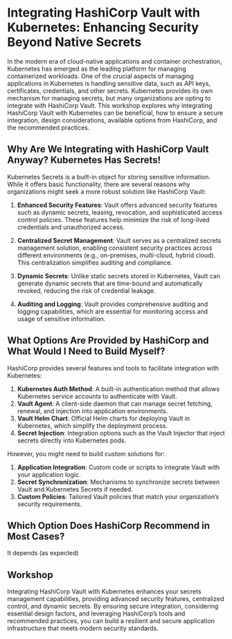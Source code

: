 # Integrating HashiCorp Vault with Kubernetes: Enhancing Security Beyond Native Secrets

In the modern era of cloud-native applications and container orchestration, Kubernetes has emerged as the leading platform for managing containerized workloads. One of the crucial aspects of managing applications in Kubernetes is handling sensitive data, such as API keys, certificates, credentials, and other secrets. Kubernetes provides its own mechanism for managing secrets, but many organizations are opting to integrate with HashiCorp Vault. This workshop explores why integrating HashiCorp Vault with Kubernetes can be beneficial, how to ensure a secure integration, design considerations, available options from HashiCorp, and the recommended practices.

## Why Are We Integrating with HashiCorp Vault Anyway? Kubernetes Has Secrets!

Kubernetes Secrets is a built-in object for storing sensitive information. While it offers basic functionality, there are several reasons why organizations might seek a more robust solution like HashiCorp Vault:

1. **Enhanced Security Features**: Vault offers advanced security features such as dynamic secrets, leasing, revocation, and sophisticated access control policies. These features help minimize the risk of long-lived credentials and unauthorized access.

2. **Centralized Secret Management**: Vault serves as a centralized secrets management solution, enabling consistent security practices across different environments (e.g., on-premises, multi-cloud, hybrid cloud). This centralization simplifies auditing and compliance.

3. **Dynamic Secrets**: Unlike static secrets stored in Kubernetes, Vault can generate dynamic secrets that are time-bound and automatically revoked, reducing the risk of credential leakage.

4. **Auditing and Logging**: Vault provides comprehensive auditing and logging capabilities, which are essential for monitoring access and usage of sensitive information.

## What Options Are Provided by HashiCorp and What Would I Need to Build Myself?

HashiCorp provides several features and tools to facilitate integration with Kubernetes:

1. **Kubernetes Auth Method**: A built-in authentication method that allows Kubernetes service accounts to authenticate with Vault.
2. **Vault Agent**: A client-side daemon that can manage secret fetching, renewal, and injection into application environments.
3. **Vault Helm Chart**: Official Helm charts for deploying Vault in Kubernetes, which simplify the deployment process.
4. **Secret Injection**: Integration options such as the Vault Injector that inject secrets directly into Kubernetes pods.

However, you might need to build custom solutions for:

1. **Application Integration**: Custom code or scripts to integrate Vault with your application logic.
2. **Secret Synchronization**: Mechanisms to synchronize secrets between Vault and Kubernetes Secrets if needed.
3. **Custom Policies**: Tailored Vault policies that match your organization’s security requirements.

## Which Option Does HashiCorp Recommend in Most Cases?

It depends (as expected)



## Workshop

Integrating HashiCorp Vault with Kubernetes enhances your secrets management capabilities, providing advanced security features, centralized control, and dynamic secrets. By ensuring secure integration, considering essential design factors, and leveraging HashiCorp’s tools and recommended practices, you can build a resilient and secure application infrastructure that meets modern security standards.
